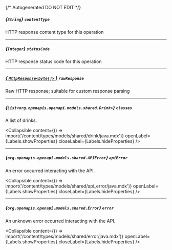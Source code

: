 {/* Autogenerated DO NOT EDIT  */}

##### *{`String`}* `contentType`
HTTP response content type for this operation

---
##### *{`Integer`}* `statusCode`
HTTP response status code for this operation

---
##### [*{ `HttpResponse<byte[]>` }*](https://docs.oracle.com/en/java/javase/11/docs/api/java.net.http/java/net/http/HttpResponse.html) `rawResponse`
Raw HTTP response; suitable for custom response parsing

---
##### *{`List<org.openapis.openapi.models.shared.Drink>`}* `classes`
A list of drinks.

<Collapsible content={() => import('/content/types/models/shared/drink/java.mdx')} openLabel={Labels.showProperties} closeLabel={Labels.hideProperties} />


---
##### *{`org.openapis.openapi.models.shared.APIError`}* `apiError`
An error occurred interacting with the API.

<Collapsible content={() => import('/content/types/models/shared/api_error/java.mdx')} openLabel={Labels.showProperties} closeLabel={Labels.hideProperties} />


---
##### *{`org.openapis.openapi.models.shared.Error`}* `error`
An unknown error occurred interacting with the API.

<Collapsible content={() => import('/content/types/models/shared/error/java.mdx')} openLabel={Labels.showProperties} closeLabel={Labels.hideProperties} />



